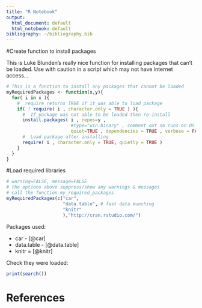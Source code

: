 ```yaml
---
title: "R Notebook"
output:
  html_document: default
  html_notebook: default
bibliography: ~/bibliography.bib
---
```


#Create function to install packages

This is Luke Blunden's really nice function for installing packages that can't be loaded. Use with caution in a script which may not have internet access...

```r
# This is a function to install any packages that cannot be loaded
myRequiredPackages <- function(x,y){
  for( i in x ){
    #  require returns TRUE if it was able to load package
    if( ! require( i , character.only = TRUE ) ){
      #  If package was not able to be loaded then re-install
      install.packages( i , repos=y , 
                        #type="win.binary" , comment out so runs on OS X etc
                        quiet=TRUE , dependencies = TRUE , verbose = FALSE )
      #  Load package after installing
      require( i , character.only = TRUE, quietly = TRUE )
    }
  }
}
```

#Load required libraries

```r
# warning=FALSE, message=FALSE
# the options above suppress/show any warnings & messages
# call the function my_required_packages
myRequiredPackages(c("car", 
                     "data.table", # fast data munching
                     "knitr"
                     ),"http://cran.rstudio.com/")
```

Packages used:

 * car - [@car]
 * data.table - [@data.table]
 * knitr = [@knitr]

Check they were loaded:

```r
print(search())
```
# References
